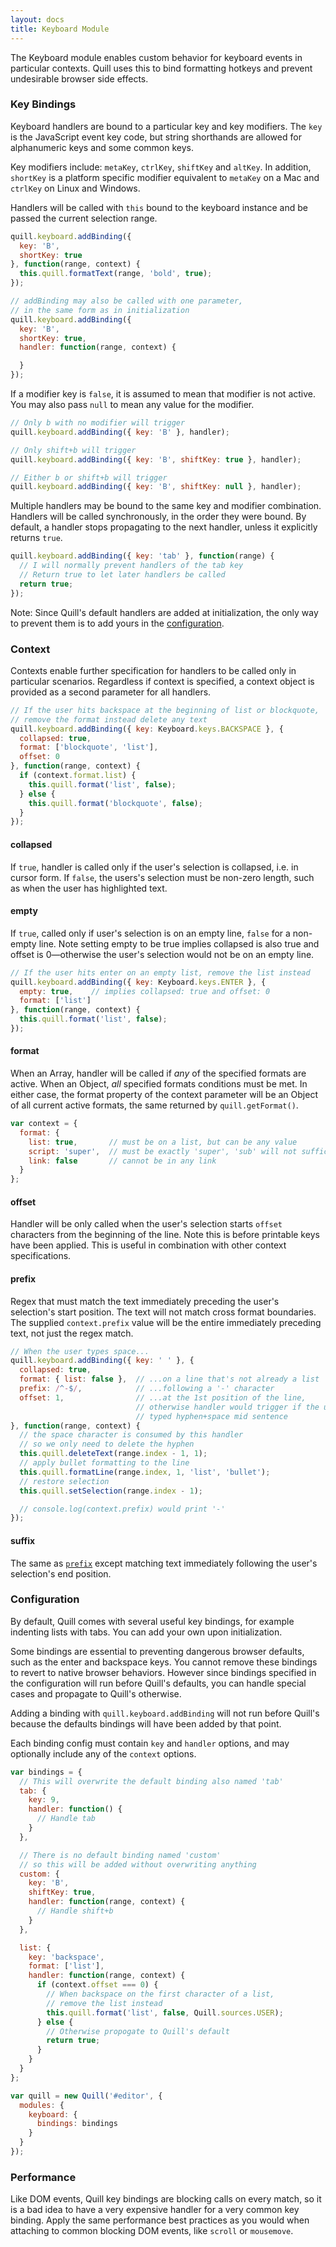 ```yaml
---
layout: docs
title: Keyboard Module
---
```


The Keyboard module enables custom behavior for keyboard events in particular contexts. Quill uses this to bind formatting hotkeys and prevent undesirable browser side effects.


### Key Bindings

Keyboard handlers are bound to a particular key and key modifiers. The `key` is the JavaScript event key code, but string shorthands are allowed for alphanumeric keys and some common keys.

Key modifiers include: `metaKey`, `ctrlKey`, `shiftKey` and `altKey`. In addition, `shortKey` is a platform specific modifier equivalent to `metaKey` on a Mac and `ctrlKey` on Linux and Windows.

Handlers will be called with `this` bound to the keyboard instance and be passed the current selection range.

```js
quill.keyboard.addBinding({
  key: 'B',
  shortKey: true
}, function(range, context) {
  this.quill.formatText(range, 'bold', true);
});

// addBinding may also be called with one parameter,
// in the same form as in initialization
quill.keyboard.addBinding({
  key: 'B',
  shortKey: true,
  handler: function(range, context) {

  }
});
```

If a modifier key is `false`, it is assumed to mean that modifier is not active. You may also pass `null` to mean any value for the modifier.

```js
// Only b with no modifier will trigger
quill.keyboard.addBinding({ key: 'B' }, handler);

// Only shift+b will trigger
quill.keyboard.addBinding({ key: 'B', shiftKey: true }, handler);

// Either b or shift+b will trigger
quill.keyboard.addBinding({ key: 'B', shiftKey: null }, handler);

```

Multiple handlers may be bound to the same key and modifier combination. Handlers will be called synchronously, in the order they were bound. By default, a handler stops propagating to the next handler, unless it explicitly returns `true`.


```js
quill.keyboard.addBinding({ key: 'tab' }, function(range) {
  // I will normally prevent handlers of the tab key
  // Return true to let later handlers be called
  return true;
});
```

Note: Since Quill's default handlers are added at initialization, the only way to prevent them is to add yours in the [configuration](#configuration).


### Context

Contexts enable further specification for handlers to be called only in particular scenarios. Regardless if context is specified, a context object is provided as a second parameter for all handlers.

```js
// If the user hits backspace at the beginning of list or blockquote,
// remove the format instead delete any text
quill.keyboard.addBinding({ key: Keyboard.keys.BACKSPACE }, {
  collapsed: true,
  format: ['blockquote', 'list'],
  offset: 0
}, function(range, context) {
  if (context.format.list) {
    this.quill.format('list', false);
  } else {
    this.quill.format('blockquote', false);
  }
});
```

#### collapsed

If `true`, handler is called only if the user's selection is collapsed, i.e. in cursor form. If `false`, the users's selection must be non-zero length, such as when the user has highlighted text.


#### empty

If `true`, called only if user's selection is on an empty line, `false` for a non-empty line. Note setting empty to be true implies collapsed is also true and offset is 0&mdash;otherwise the user's selection would not be on an empty line.

```js
// If the user hits enter on an empty list, remove the list instead
quill.keyboard.addBinding({ key: Keyboard.keys.ENTER }, {
  empty: true,    // implies collapsed: true and offset: 0
  format: ['list']
}, function(range, context) {
  this.quill.format('list', false);
});
```


#### format

When an Array, handler will be called if *any* of the specified formats are active. When an Object, *all* specified formats conditions must be met. In either case, the format property of the context parameter will be an Object of all current active formats, the same returned by `quill.getFormat()`.

```js
var context = {
  format: {
    list: true,       // must be on a list, but can be any value
    script: 'super',  // must be exactly 'super', 'sub' will not suffice
    link: false       // cannot be in any link
  }
};
```


#### offset

Handler will be only called when the user's selection starts `offset` characters from the beginning of the line. Note this is before printable keys have been applied. This is useful in combination with other context specifications.


#### prefix

Regex that must match the text immediately preceding the user's selection's start position. The text will not match cross format boundaries. The supplied `context.prefix` value will be the entire immediately preceding text, not just the regex match.

```js
// When the user types space...
quill.keyboard.addBinding({ key: ' ' }, {
  collapsed: true,
  format: { list: false },  // ...on a line that's not already a list
  prefix: /^-$/,            // ...following a '-' character
  offset: 1,                // ...at the 1st position of the line,
                            // otherwise handler would trigger if the user
                            // typed hyphen+space mid sentence
}, function(range, context) {
  // the space character is consumed by this handler
  // so we only need to delete the hyphen
  this.quill.deleteText(range.index - 1, 1);
  // apply bullet formatting to the line
  this.quill.formatLine(range.index, 1, 'list', 'bullet');
  // restore selection
  this.quill.setSelection(range.index - 1);

  // console.log(context.prefix) would print '-'
});
```

#### suffix

The same as [`prefix`](#prefix) except matching text immediately following the user's selection's end position.


### Configuration

By default, Quill comes with several useful key bindings, for example indenting lists with tabs. You can add your own upon initialization.

Some bindings are essential to preventing dangerous browser defaults, such as the enter and backspace keys. You cannot remove these bindings to revert to native browser behaviors. However since bindings specified in the configuration will run before Quill's defaults, you can handle special cases and propagate to Quill's otherwise.

Adding a binding with `quill.keyboard.addBinding` will not run before Quill's because the defaults bindings will have been added by that point.

Each binding config must contain `key` and `handler` options, and may optionally include any of the `context` options.

```javascript
var bindings = {
  // This will overwrite the default binding also named 'tab'
  tab: {
    key: 9,
    handler: function() {
      // Handle tab
    }
  },

  // There is no default binding named 'custom'
  // so this will be added without overwriting anything
  custom: {
    key: 'B',
    shiftKey: true,
    handler: function(range, context) {
      // Handle shift+b
    }
  },

  list: {
    key: 'backspace',
    format: ['list'],
    handler: function(range, context) {
      if (context.offset === 0) {
        // When backspace on the first character of a list,
        // remove the list instead
        this.quill.format('list', false, Quill.sources.USER);
      } else {
        // Otherwise propogate to Quill's default
        return true;
      }
    }
  }
};

var quill = new Quill('#editor', {
  modules: {
    keyboard: {
      bindings: bindings
    }
  }
});
```


### Performance

Like DOM events, Quill key bindings are blocking calls on every match, so it is a bad idea to have a very expensive handler for a very common key binding. Apply the same performance best practices as you would when attaching to common blocking DOM events, like `scroll` or `mousemove`.
